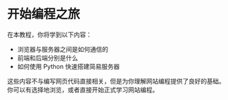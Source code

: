 # 开始编程之旅

在本教程，你将学到以下内容：

- 浏览器与服务器之间是如何通信的
- 前端和后端分别是什么
- 如何使用 Python 快速搭建简易服务器

这些内容不与编写网页代码直接相关，但是为你理解网站编程提供了良好的基础。你可以有选择地浏览，或者直接开始正式学习网站编程。
